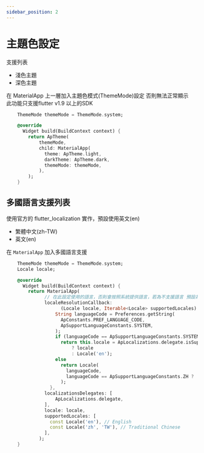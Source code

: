 ```yaml
---
sidebar_position: 2
---
```


# 主題色設定

支援列表
  - 淺色主題
  - 深色主題

在 MaterialApp 上一層加入主題色模式(ThemeMode)設定 否則無法正常顯示  
此功能只支援flutter v1.9 以上的SDK

```dart
    ThemeMode themeMode = ThemeMode.system;

    @override
      Widget build(BuildContext context) {
        return ApTheme(
            themeMode,
            child: MaterialApp(
              theme: ApTheme.light,
              darkTheme: ApTheme.dark,
              themeMode: themeMode,
            ),
        );
    }

```
## 多國語言支援列表

使用官方的 flutter_localization 實作，預設使用英文(en)

 - 繁體中文(zh-TW)
 - 英文(en)

在 `MaterialApp` 加入多國語言支援

```dart
    ThemeMode themeMode = ThemeMode.system;
    Locale locale;

    @override
      Widget build(BuildContext context) {
        return MaterialApp(
              // 在此設定使用的語言，否則會按照系統提供語言，若為不支援語言 預設為英文
              localeResolutionCallback:
                    (Locale locale, Iterable<Locale> supportedLocales) {
                  String languageCode = Preferences.getString(
                    ApConstants.PREF_LANGUAGE_CODE,
                    ApSupportLanguageConstants.SYSTEM,
                  );
                  if (languageCode == ApSupportLanguageConstants.SYSTEM)
                    return this.locale = ApLocalizations.delegate.isSupported(locale)
                        ? locale
                        : Locale('en');
                  else
                    return Locale(
                      languageCode,
                      languageCode == ApSupportLanguageConstants.ZH ? 'TW' : null,
                    );
                },
              localizationsDelegates: [
                  ApLocalizations.delegate,
              ],
              locale: locale,
              supportedLocales: [
                const Locale('en'), // English
                const Locale('zh', 'TW'), // Traditional Chinese
              ],
            );
    }

```